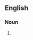 {{also|sans-culottes}}

==English==

===Noun===
{{head|en|noun form}}

# {{plural of|en|sansculotte}}